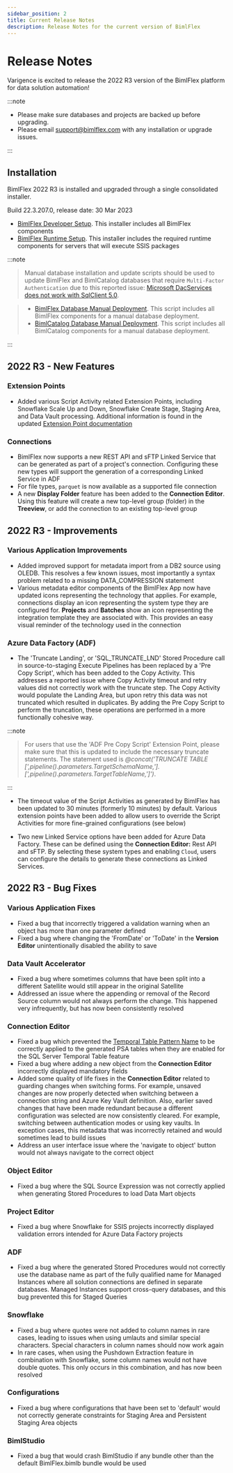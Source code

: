 ---
sidebar_position: 2
title: Current Release Notes
description: Release Notes for the current version of BimlFlex
---

# Release Notes

Varigence is excited to release the 2022 R3 version of the BimlFlex platform for data solution automation!



:::note


* Please make sure databases and projects are backed up before upgrading.
* Please email support@bimlflex.com with any installation or upgrade issues.

:::


## Installation

BimlFlex 2022 R3 is installed and upgraded through a single consolidated installer.

<!--
MANUALLY UPDATE BUILD NUMBER UPON RELEASE
-->

Build 22.3.207.0, release date: 30 Mar 2023


* [BimlFlex Developer Setup](https://varigence.com/downloads/bimlflexdevsetup.exe). This installer includes all BimlFlex components
* [BimlFlex Runtime Setup](https://varigence.com/downloads/bimlflexruntimesetup.exe). This installer includes the required runtime components for servers that will execute SSIS packages



:::note

>Manual database installation and update scripts should be used to update BimlFlex and BimlCatalog databases that require `Multi-Factor Authentication` due to this reported issue: [Microsoft DacServices does not work with SqlClient 5.0](https://github.com/microsoft/DacFx/issues/126).


>* [BimlFlex Database Manual Deployment](https://varigence.com/downloads/manual-deploy-bimlflex.zip). This script includes all BimlFlex components for a manual database deployment.
>* [BimlCatalog Database Manual Deployment](https://varigence.com/downloads/manual-deploy-bimlcatalog.zip). This script includes all BimlCatalog components for a manual database deployment.

:::


## 2022 R3 - New Features

<!--
### Triggers

Azure Data Factory *Triggers* are now supported in BimlFlex, for Projects that are configured to generate Azure Data Factory or Mapping Data Flows output. When a Project has either the `Azure Data Factory (ADF)` or `Azure Mapping Data Flows (ADF)` Integration Template, the Trigger option will become available in the Batch Editor for the Batch that is associated with the Project.

The Trigger feature supports Tumbling Window and Scheduled triggers to be created in ADF. Additional configurations that can be applied in the same editor are:

* Name
* Start- and End Date (timestamps)
* Recurrence
* Delay
* Concurrency
* Retry configuration
* Runtime state
-->

### Extension Points

* Added various Script Activity related Extension Points, including Snowflake Scale Up and Down, Snowflake Create Stage, Staging Area, and Data Vault processing. Additional information is found in the updated [Extension Point documentation](../concepts/extension-points)

### Connections

* BimlFlex now supports a new REST API and sFTP Linked Service that can be generated as part of a project's connection. Configuring these new types will support the generation of a corresponding Linked Service in ADF
* For file types, `parquet` is now available as a supported file connection
* A new **Display Folder** feature has been added to the **Connection Editor**. Using this feature will create a new top-level group (folder) in the **Treeview**, or add the connection to an existing top-level group

## 2022 R3 - Improvements

### Various Application Improvements

* Added improved support for metadata import from a DB2 source using OLEDB. This resolves a few known issues, most importantly a syntax problem related to a missing DATA_COMPRESSION statement
* Various metadata editor components of the BimlFlex App now have updated icons representing the technology that applies. For example, connections display an icon representing the system type they are configured for. **Projects** and **Batches** show an icon representing the integration template they are associated with. This provides an easy visual reminder of the technology used in the connection

### Azure Data Factory (ADF)

* The 'Truncate Landing', or 'SQL_TRUNCATE_LND' Stored Procedure call in source-to-staging Execute Pipelines has been replaced by a 'Pre Copy Script', which has been added to the Copy Activity. This addresses a reported issue where Copy Activity timeout and retry values did not correctly work with the truncate step. The Copy Activity would populate the Landing Area, but upon retry this data was not truncated which resulted in duplicates. By adding the Pre Copy Script to perform the truncation, these operations are performed in a more functionally cohesive way.



:::note

>For users that use the 'ADF Pre Copy Script' Extension Point, please make sure that this is updated to include the necessary truncate statements. The statement used is _@concat('TRUNCATE TABLE [',pipeline().parameters.TargetSchemaName,'].[',pipeline().parameters.TargetTableName,']')_.

:::


* The timeout value of the Script Activities as generated by BimlFlex has been updated to 30 minutes (formerly 10 minutes) by default. Various extension points have been added to allow users to override the Script Activities for more fine-grained configurations (see below)

* Two new Linked Service options have been added for Azure Data Factory. These can be defined using the **Connection Editor:** Rest API and sFTP. By selecting these system types and enabling `Cloud`, users can configure the details to generate these connections as Linked Services.

## 2022 R3 - Bug Fixes

### Various Application Fixes

* Fixed a bug that incorrectly triggered a validation warning when an object has more than one parameter defined
* Fixed a bug where changing the 'FromDate' or 'ToDate' in the **Version Editor** unintentionally disabled the ability to save

### Data Vault Accelerator

* Fixed a bug where sometimes columns that have been split into a different Satellite would still appear in the original Satellite
* Addressed an issue where the appending or removal of the Record Source column would not always perform the change. This happened very infrequently, but has now been consistently resolved

### Connection Editor

* Fixed a bug which prevented the [Temporal Table Pattern Name](../reference-documentation/settings/PsaTemporalTableName) to be correctly applied to the generated PSA tables when they are enabled for the SQL Server Temporal Table feature
* Fixed a bug where adding a new object from the **Connection Editor** incorrectly displayed mandatory fields
* Added some quality of life fixes in the **Connection Editor** related to guarding changes when switching forms. For example, unsaved changes are now properly detected when switching between a connection string and Azure Key Vault definition. Also, earlier saved changes that have been made redundant because a different configuration was selected are now consistently cleared. For example, switching between authentication modes or using key vaults. In exception cases, this metadata that was incorrectly retained and would sometimes lead to build issues
* Address an user interface issue where the 'navigate to object' button would not always navigate to the correct object

### Object Editor

* Fixed a bug where the SQL Source Expression was not correctly applied when generating Stored Procedures to load Data Mart objects

### Project Editor

* Fixed a bug where Snowflake for SSIS projects incorrectly displayed validation errors intended for Azure Data Factory projects

### ADF

* Fixed a bug where the generated Stored Procedures would not correctly use the database name as part of the fully qualified name for Managed Instances where all solution connections are defined in separate databases. Managed Instances support cross-query databases, and this bug prevented this for Staged Queries

### Snowflake

* Fixed a bug where quotes were not added to column names in rare cases, leading to issues when using umlauts and similar special characters. Special characters in column names should now work again
* In rare cases, when using the Pushdown Extraction feature in combination with Snowflake, some column names would not have double quotes. This only occurs in this combination, and has now been resolved

### Configurations

* Fixed a bug where configurations that have been set to 'default' would not correctly generate constraints for Staging Area and Persistent Staging Area objects

### BimlStudio

* Fixed a bug that would crash BimlStudio if any bundle other than the default BimlFlex.bimlb bundle would be used
